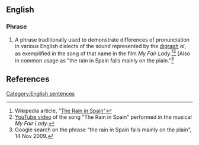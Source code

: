 ==English==

===Phrase===
{{wikipedia|The Rain in Spain}}
{{infl|en|phrase|head=[[the|The]] [[rain]] [[in]] [[Spain]] [[stay]]s [[mainly]] [[in]] [[the]] [[plain]]}}

# {{dated}} A phrase traditionally used to demonstrate differences of pronunciation in various English dialects of the sound represented by the [[digraph]] ''ai'', as exemplified in the song of that name in the film <i>My Fair Lady</i>.<ref>Wikipedia article, "<A HREF="http://en.wikipedia.org/w/index.php?title=The_Rain_in_Spain</A>">The Rain in Spain"</ref><ref><A HREF="http://www.youtube.com/watch?v=uVmU3iANbgk">YouTube video</A> of the song "The Rain in Spain" performed in the musical <i>My Fair Lady</i>.</ref> [Also in common usage as "the rain in Spain falls mainly on the plain."<ref>Google search on the phrase "the rain in Spain falls mainly on the plain", 14 Nov 2009.</ref>

[[Category:English sentences]]

== References ==
<references/>